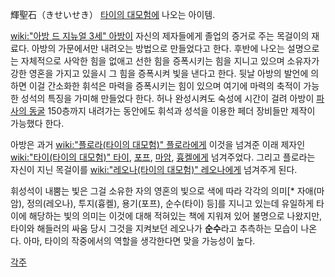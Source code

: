 輝聖石（きせいせき）
[[타이의 대모험]]에 나오는 아이템.

[[wiki:"아방 드 지뉴얼 3세" 아방]]이 자신의 제자들에게 졸업의 증거로 주는 목걸이의 재료다. 아방의 가문에서만 내려오는 방법으로 만들었다고 한다. 후반에 나오는 설명으로는 자체적으로 사악한 힘을 없애고 선한 힘을 증폭시키는 힘을 지니고 있으며 소유자가 강한 영혼을 가지고 있을시 그 힘을 증폭시켜 빛을 낸다고 한다. 뒷날 아방의 발언에 의하면 이걸 간소화한 휘석은 마력을 증폭시키는 힘이 있으며 여기에 마력의 축적이 가능한 성석의 특징을 가미해 만들었다 한다. 허나 완성시켜도 숙성에 시간이 걸려 아방이 [[파사의 동굴]] 150층까지 내려가는 동안에도 휘석과 성석을 이용한 페더 장비들만 제작이 가능했다 한다.

아방은 과거 [[wiki:"플로라(타이의 대모험)" 플로라]]에게 이것을 넘겨준 이래 제자인 [[wiki:"타이(타이의 대모험)" 타이]], [[포프]], [[마암]], [[흉켈]]에게 넘겨주었다. 그리고 플로라는 자신이 지닌 목걸이를 [[wiki:"레오나(타이의 대모험)" 레오나]]에게 넘겨주게 된다.

휘성석이 내뿜는 빛은 그걸 소유한 자의 영혼의 빛으로 색에 따라 각각의 의미[* 자애(마암), 정의(레오나), 투지(흉켈), 용기(포프), 순수(타이) 등]를 지니고 있는데 유일하게 타이에 해당하는 빛의 의미는 이것에 대해 적혀있는 책에 지워져 있어 불명으로 나왔지만, 타이와 해들러의 싸움 당시 그것을 지켜보던 레오나가 '''순수'''라고 추측하는 모습이 나온다. 아마, 타이의 작중에서의 역할을 생각한다면 맞을 가능성이 높다.

[[각주]]
